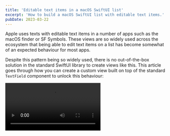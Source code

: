 ```yaml
---
title: 'Editable text items in a macOS SwiftUI list'
excerpt: 'How to build a macOS SwiftUI list with editable text items.'
pubDate: 2023-03-22
---
```



Apple uses texts with editable text items in a number of apps such as the macOS finder or SF Symbols. These views are so widely used across the ecosystem that being able to edit text items on a list has become somewhat of an expected behaviour for most apps.

Despite this pattern being so widely used, there is no out-of-the-box solution in the standard SwiftUI library to create views like this. This article goes through how you can create a custom view built on top of the standard `TextField` component to unlock this behaviour:

<Video src="https://res.cloudinary.com/dflewmkx4/video/upload/ac_none,f_auto,q_auto:eco/blog/posts/swiftui-macos-editable-text-views/demo.mp4" />

As shown in the preceding video, the component behaves in the following way:

1. The view is **not editable by default**.
2. When the user **clicks on the view**, it becomes editable and focused.
3. When the user **presses the escape key**, the view reverts to its initial value and loses focus.
4. When the user **presses the return key**, the binding passed in by the parent view gets updated.

> I want to give credit to [this Stack Overflow answer](https://stackoverflow.com/a/67864507/17421764) for giving me the idea and inspiration for making an editable text view in SwiftUI.

## The editable text component

The `EditableText` view wraps a standard SwiftUI `TextField` to provide extra capabilities while keeping the call site as close as possible.

### TL;DR

If you want to skip the explanation and just see the code, you can find the full source code for the `EditableText` view here:

```swift:EditableText.swift
struct EditableText: View {
    @Binding var text: String

    @State private var temporaryText: String
    @FocusState private var isFocused: Bool

    init(text: Binding<String>) {
        self._text = text
        self.temporaryText = text.wrappedValue
    }

    var body: some View {
        TextField("", text: $temporaryText, onCommit: { text = temporaryText })
            .focused($isFocused, equals: true)
            .onTapGesture { isFocused = true }
            .onExitCommand { temporaryText = text; isFocused = false }
            .contextMenu {
                Button(action: { isFocused = true }, label: { Text("Rename") })
            }
    }
}
```

### Keeping an internal state

The component takes in a text binding and immediately creates a `temporaryText` internal state variable initialised with the binding's current value.

This internal state is necessary to keep hold of the user's edits to the initial text and not update the binding's value until the text's `onCommit` closure gets called.

This closure is not called until the user has finished editing by either **pressing the return key** or **tapping outside of the view**.

```swift:EditableText.swift
struct EditableText: View {
    @Binding var text: String

    @State private var temporaryText: String

    init(text: Binding<String>) {
        self._text = text
        self.temporaryText = text.wrappedValue
    }

    var body: some View {
        TextField("", text: $temporaryText, onCommit: { text = temporaryText })
    }
}
```

### Making the text editable

At the moment, the view you created in the previous section is always editable and focused.

You want to change its behaviour so that it becomes focused and editable whenever the user **clicks on it**. Furthermore, the component should be in a **non-editable state by default**.

You can achieve this by creating a `@FocusState` property and then passing it as a binding to the `TextField`'s `focused` view modifier.

You can then use the `onTapGesture` view modifier to set the `isFocused` property to true when a user clicks on the view, which in turn sets the focus on the `TextField`.

```swift:EditableText.swift
struct EditableText: View {
    @Binding var text: String

    @State private var temporaryText: String
    @FocusState private var isFocused: Bool

    init(text: Binding<String>) {
        self._text = text
        self.temporaryText = text.wrappedValue
    }

    var body: some View {
        TextField("", text: $temporaryText, onCommit: { text = temporaryText })
            .focused($isFocused, equals: true)
            .onTapGesture { isFocused = true }
    }
}
```

## Roll changes back when the user presses the escape key

The great thing about keeping an internal state and not automatically updating the text binding on every change is that you can roll back the changes when the user presses the escape key and cancels the editing action.

To achieve this, add an `onExitCommand` view modifier to the `TextField` and pass it a closure which changes the value of `temporaryText` to the text binding's current value.

```swift:EditableText.swift
struct EditableText: View {
    @Binding var text: String

    @State private var temporaryText: String
    @FocusState private var isFocused: Bool

    init(text: Binding<String>) {
        self._text = text
        self.temporaryText = text.wrappedValue
    }

    var body: some View {
        TextField("", text: $temporaryText, onCommit: { text = temporaryText })
            .focused($isFocused, equals: true)
            .onTapGesture { isFocused = true }
            .onExitCommand { temporaryText = text; isFocused = false }
    }
}
```

## Improving the editable capability's discoverability

If you rely on this UI pattern as the sole means of editing a text item in your app, you can **make it easier for users to find out about this feature** by adding a **context menu** action to the view which provides an alternative way of making the view editable.

The menu has a single action called 'Rename' which, when clicked on, focuses the `TextField` and makes it editable.

```swift:EditableText.swift
struct EditableText: View {
    @Binding var text: String

    @State private var temporaryText: String
    @FocusState private var isFocused: Bool

    init(text: Binding<String>) {
        self._text = text
        self.temporaryText = text.wrappedValue
    }

    var body: some View {
        TextField("", text: $temporaryText, onCommit: { text = temporaryText })
            .focused($isFocused, equals: true)
            .onTapGesture { isFocused = true }
            .onExitCommand { temporaryText = text; isFocused = false }
            .contextMenu {
                Button(action: { isFocused = true }, label: { Text("Rename") })
            }
    }
}
```
